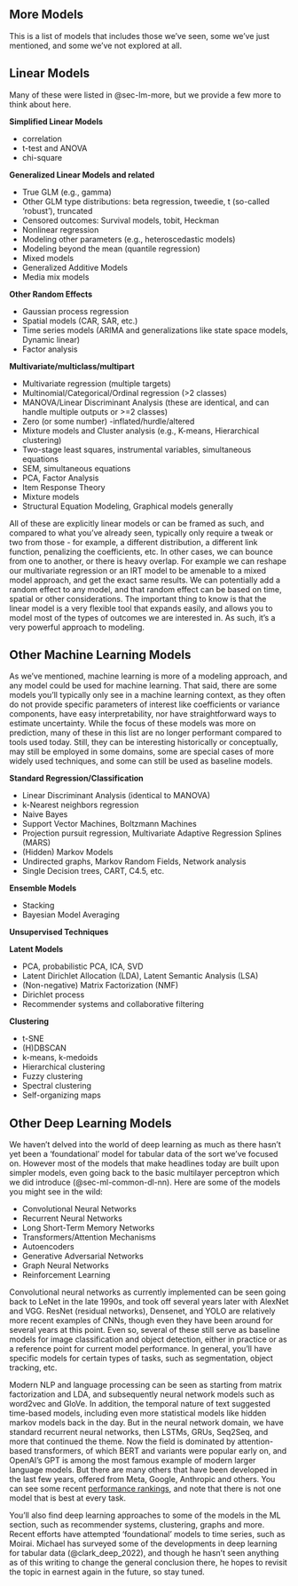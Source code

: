 

:::{.content-visible when-format='html'}

# More Models {#sec-app-more-models}


This is a list of models that includes those we've seen, some we've just mentioned, and some we've not explored at all. 


## Linear Models {#sec-app-more-linear}

Many of these were listed in @sec-lm-more, but we provide a few more to think about here.

**Simplified Linear Models**

- correlation
- t-test and ANOVA
- chi-square

**Generalized Linear Models and related**

- True GLM (e.g., gamma)
- Other GLM type distributions: beta regression, tweedie, t (so-called 'robust'), truncated
- Censored outcomes: Survival models, tobit, Heckman
- Nonlinear regression 
- Modeling other parameters (e.g., heteroscedastic models)
- Modeling beyond the mean (quantile regression)
- Mixed models
- Generalized Additive Models
- Media mix models


**Other Random Effects**

- Gaussian process regression
- Spatial models (CAR, SAR, etc.)
- Time series models (ARIMA and generalizations like state space models, Dynamic linear)
- Factor analysis

**Multivariate/multiclass/multipart**

- Multivariate regression (multiple targets)
- Multinomial/Categorical/Ordinal regression (>2 classes)
- MANOVA/Linear Discriminant Analysis (these are identical, and can handle multiple outputs or >=2 classes)
- Zero (or some number) -inflated/hurdle/altered
- Mixture models and Cluster analysis (e.g., K-means, Hierarchical clustering)
- Two-stage least squares, instrumental variables, simultaneous equations
- SEM, simultaneous equations
- PCA, Factor Analysis
- Item Response Theory
- Mixture models
- Structural Equation Modeling, Graphical models generally



All of these are explicitly linear models or can be framed as such, and compared to what you've already seen, typically only require a tweak or two from those - for example, a different distribution, a different link function, penalizing the coefficients, etc. In other cases, we can bounce from one to another, or there is heavy overlap. For example we can reshape our multivariate regression or an IRT model to be amenable to a mixed model approach, and get the exact same results. We can potentially add a random effect to any model, and that random effect can be based on time, spatial or other considerations. The important thing to know is that the linear model is a very flexible tool that expands easily, and allows you to model most of the types of outcomes we are interested in. As such, it's a very powerful approach to modeling.


## Other Machine Learning Models {#sec-app-more-ml}

As we've mentioned, machine learning is more of a modeling approach, and any model could be used for machine learning. That said, there are some models you'll typically only see in a machine learning context, as they often do not provide specific parameters of interest like coefficients or variance components, have easy interpretability, nor have straightforward ways to estimate uncertainty. While the focus of these models was more on prediction, many of these in this list are no longer performant compared to tools used today. Still, they can be interesting historically or conceptually, may still be employed in some domains, some are special cases of more widely used techniques, and some can still be used as baseline models.


**Standard Regression/Classification**

- Linear Discriminant Analysis (identical to MANOVA)
- k-Nearest neighbors regression\index{k-nearest neighbors regression}
- Naive Bayes\index{Naive Bayes}
- Support Vector Machines\index{support vector machines}, Boltzmann Machines
- Projection pursuit regression, Multivariate Adaptive Regression Splines (MARS)\index{projection pursuit regression}
- (Hidden) Markov Models\index{hidden Markov models}
- Undirected graphs, Markov Random Fields, Network analysis\index{undirected graphs}
- Single Decision trees, CART, C4.5, etc.

**Ensemble Models**

- Stacking
- Bayesian Model Averaging

**Unsupervised Techniques**

**Latent Models**

- PCA, probabilistic PCA, ICA, SVD\index{principal component analysis}\index{independent component analysis}
- Latent Dirichlet Allocation (LDA), Latent Semantic Analysis (LSA)\index{latent Dirichlet allocation}\index{latent semantic analysis}
- (Non-negative) Matrix Factorization (NMF)\index{non-negative matrix factorization}
- Dirichlet process
- Recommender systems and collaborative filtering\index{recommender systems}

**Clustering**

- t-SNE\inex{t-SNE}
- (H)DBSCAN\index{DBSCAN}
- k-means, k-medoids\index{k-means}\index{k-medoids}
- Hierarchical clustering\index{hierarchical clustering}
- Fuzzy clustering\index{fuzzy clustering}
- Spectral clustering\index{spectral clustering}
- Self-organizing maps\index{self-organizing maps}



## Other Deep Learning Models {#sec-app-more-dl}

We haven't delved into the world of deep learning as much as there hasn't yet been a 'foundational' model for tabular data of the sort we've focused on. However most of the models that make headlines today are built upon simpler models, even going back to the basic multilayer perceptron which we did introduce (@sec-ml-common-dl-nn). Here are some of the models you might see in the wild:

- Convolutional Neural Networks\index{convolutional neural networks}
- Recurrent Neural Networks\index{recurrent neural networks}
- Long Short-Term Memory Networks\index{long short-term memory networks}
- Transformers/Attention Mechanisms\index{transformers}\index{attention mechanisms}
- Autoencoders\index{autoencoders}
- Generative Adversarial Networks\index{generative adversarial networks}
- Graph Neural Networks\index{graph neural networks}
- Reinforcement Learning\index{reinforcement learning}



Convolutional neural networks as currently implemented can be seen going back to LeNet in the late 1990s, and took off several years later with AlexNet and VGG. ResNet (residual networks), Densenet, and YOLO are relatively more recent examples of CNNs, though even they have been around for several years at this point. Even so, several of these still serve as baseline models for image classification and object detection, either in practice or as a reference point for current model performance. In general, you'll have specific models for certain types of tasks, such as segmentation, object tracking, etc.

Modern NLP and language processing can be seen as starting from matrix factorization and LDA, and subsequently neural network models such as word2vec and GloVe. In addition, the temporal nature of text suggested time-based models, including even more statistical models like hidden markov models back in the day. But in the neural network domain, we have standard recurrent neural networks, then LSTMs, GRUs, Seq2Seq, and more that continued the theme. Now the field is dominated by attention-based transformers, of which BERT and variants were popular early on, and OpenAI's GPT is among the most famous example of modern larger language models. But there are many others that have been developed in the last few years, offered from Meta, Google, Anthropic and others. You can see some recent [performance rankings](https://livebench.ai/#/?IF=a&Reasoning=a&Coding=a&Mathematics=a&Data+Analysis=a&Language=a), and note that there is not one model that is best at every task.

You'll also find deep learning approaches to some of the models in the ML section, such as recommender systems, clustering, graphs and more. Recent efforts have attempted 'foundational' models to time series, such as Moirai. Michael has surveyed some of the developments in deep learning for tabular data (@clark_deep_2022), and though he hasn't seen anything as of this writing to change the general conclusion there, he hopes to revisit the topic in earnest again in the future, so stay tuned.
:::


